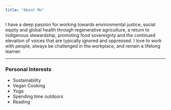 ```yaml
---
title: "About Me"
---
```


I have a deep passion for working towards environmental justice, social equity and global health through regenerative agriculture, a return to indigenous stewardship, promoting food sovereignty and the continued elevation of voices that are typically ignored and oppressed. I love to work with people, always be challenged in the workplace, and remain a lifelong learner.

------------------------------------------------------------------------

<body>

<h3>Personal Interests</h3>

<ul>

<li>Sustainability</li>

<li>Vegan Cooking</li>

<li>Yoga</li>

<li>Spending time outdoors</li>

<li>Reading</li>

</ul>

</body>
